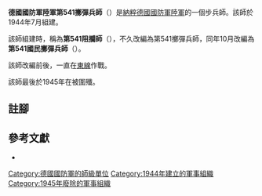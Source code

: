 {{infobox military unit
|unit_name = 德國國防軍陸軍第541阻攔師<br/>德國國防軍陸軍第541擲彈兵師<br/>德國國防軍陸軍第541國民擲彈兵師
|image = 541st Volks-Grenadier Division Logo.svg
|image_size = 150
|dates = 1944年7月至1945年4月
|country = {{flag|Nazi Germany}}
|branch = [[納粹德國陸軍|陸軍]]
|type = [[步兵|步兵]]
|role =
|size = [[师_(军队)|師]]
|command_structure =
|garrison =
|garrison_label =
|nickname =
|motto =
|colors =
|colors_label =
|march =
|mascot =
|battles =
}}

'''德國國防軍陸軍第541擲彈兵師'''（{{lang-de|'''541. Grenadier-Division'''}}）是[[納粹德國|納粹德國]][[德國國防軍|國防軍]][[納粹德國陸軍|陸軍]]的一個步兵師。該師於1944年7月組建{{cfn|Mitcham|y=2007}}。

該師組建時，稱為'''第541阻攔師'''（{{lang-de|'''Sperr-Division 541'''}}），不久改編為第541擲彈兵師，同年10月改編為'''第541國民擲彈兵師'''（{{lang-de|'''541. Volksgrenadier-Division'''}}）。

該師改編前後，一直在[[苏德战争|東線]]作戰。

該師最後於1945年在{{Link-en|海利根貝爾口袋|Heiligenbeil Pocket|海利根貝爾口袋}}被圍殲。

== 註腳 ==
{{reflist}}

== 參考文獻 ==
* {{Cite book|last=Mitcham|first=Samuel W.|title=German Order of Battle. Volume Two: 291st-999th Infantry Divisions, Named Infantry Divisions, and Special Divisions in WWII|publisher=Stackpole Books|year=2007|isbn=9780811734165|location=|author-link=Samuel W. Mitcham|ref={{sfnRef|Mitcham|y=2007}}}}

{{mil-stub}}
{{德國國防軍陸軍的步兵師}}
[[Category:德國國防軍的師級單位|Category:德國國防軍的師級單位]]
[[Category:1944年建立的軍事組織|Category:1944年建立的軍事組織]]
[[Category:1945年廢除的軍事組織|Category:1945年廢除的軍事組織]]